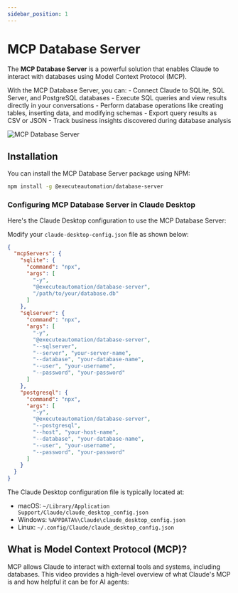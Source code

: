 ```yaml
---
sidebar_position: 1
---
```



# MCP Database Server

The **MCP Database Server** is a powerful solution that enables Claude to interact with databases using Model Context Protocol (MCP).

With the MCP Database Server, you can:
	- Connect Claude to SQLite, SQL Server, and PostgreSQL databases
	- Execute SQL queries and view results directly in your conversations
	- Perform database operations like creating tables, inserting data, and modifying schemas
	- Export query results as CSV or JSON
	- Track business insights discovered during database analysis

![MCP Database Server](./img/mcp-server.png)

## Installation

You can install the MCP Database Server package using NPM:

```bash
npm install -g @executeautomation/database-server
```

### Configuring MCP Database Server in Claude Desktop

Here's the Claude Desktop configuration to use the MCP Database Server:

Modify your `claude-desktop-config.json` file as shown below:

```json
{
  "mcpServers": {
    "sqlite": {
      "command": "npx",
      "args": [
        "-y",
        "@executeautomation/database-server",
        "/path/to/your/database.db"
      ]
    },
    "sqlserver": {
      "command": "npx",
      "args": [
        "-y",
        "@executeautomation/database-server",
        "--sqlserver",
        "--server", "your-server-name",
        "--database", "your-database-name",
        "--user", "your-username",
        "--password", "your-password"
      ]
    },
    "postgresql": {
      "command": "npx",
      "args": [
        "-y",
        "@executeautomation/database-server",
        "--postgresql",
        "--host", "your-host-name",
        "--database", "your-database-name",
        "--user", "your-username",
        "--password", "your-password"
      ]
    }
  }
}
```

The Claude Desktop configuration file is typically located at:
- macOS: `~/Library/Application Support/Claude/claude_desktop_config.json`
- Windows: `%APPDATA%\Claude\claude_desktop_config.json`
- Linux: `~/.config/Claude/claude_desktop_config.json`

## What is Model Context Protocol (MCP)?

MCP allows Claude to interact with external tools and systems, including databases. This video provides a high-level overview of what Claude's MCP is and how helpful it can be for AI agents:

<YouTubeVideoEmbed videoId="hGJQMbpsTi4" />
